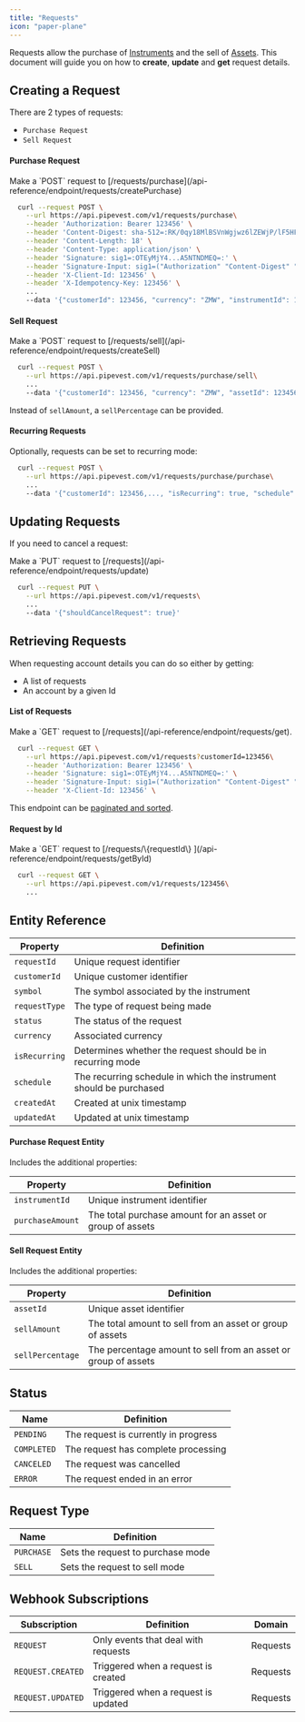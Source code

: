```yaml
---
title: "Requests"
icon: "paper-plane"
---
```


Requests allow the purchase of [Instruments](/guides/instruments) and the sell of [Assets](/guides/assets).
This document will guide you on how to **create**, **update** and **get** request details.

## Creating a Request

There are 2 types of requests:

- `Purchase Request`
- `Sell Request`

#### Purchase Request

<Tip>
  Make a `POST` request to
  [/requests/purchase](/api-reference/endpoint/requests/createPurchase)
</Tip>

```bash
  curl --request POST \
    --url https://api.pipevest.com/v1/requests/purchase\
    --header 'Authorization: Bearer 123456' \
    --header 'Content-Digest: sha-512=:RK/0qy18MlBSVnWgjwz6lZEWjP/lF5HF9bvEF8FabDg=:' \
    --header 'Content-Length: 18' \
    --header 'Content-Type: application/json' \
    --header 'Signature: sig1=:OTEyMjY4...A5NTNDMEQ=:' \
    --header 'Signature-Input: sig1=("Authorization" "Content-Digest" "Content-Length" "Content-Type" "X-Client-Id" "X-Idempotency-Key" "@method" "@target-uri" "@path" "@query");keyid="staging-pipevest-ed25519";created=1732893484;expires=1732893584' \
    --header 'X-Client-Id: 123456' \
    --header 'X-Idempotency-Key: 123456' \
    ...
    --data '{"customerId": 123456, "currency": "ZMW", "instrumentId": 123456, "purchaseAmount": 100 }'
```

#### Sell Request

<Tip>
  Make a `POST` request to
  [/requests/sell](/api-reference/endpoint/requests/createSell)
</Tip>

```bash
  curl --request POST \
    --url https://api.pipevest.com/v1/requests/purchase/sell\
    ...
    --data '{"customerId": 123456, "currency": "ZMW", "assetId": 123456, "sellAmount": 100 }'
```

<Note>Instead of `sellAmount`, a `sellPercentage` can be provided.</Note>

#### Recurring Requests

Optionally, requests can be set to recurring mode:

```bash
  curl --request POST \
    --url https://api.pipevest.com/v1/requests/purchase/purchase\
    ...
    --data '{"customerId": 123456,..., "isRecurring": true, "schedule": "WEEKLY" }'
```

## Updating Requests

If you need to cancel a request:

<Tip>
  Make a `PUT` request to [/requests](/api-reference/endpoint/requests/update)
</Tip>

```bash
  curl --request PUT \
    --url https://api.pipevest.com/v1/requests\
    ...
    --data '{"shouldCancelRequest": true}'
```

## Retrieving Requests

When requesting account details you can do so either by getting:

- A list of requests
- An account by a given Id

#### List of Requests

<Tip>
  Make a `GET` request to [/requests](/api-reference/endpoint/requests/get).
</Tip>

```bash
  curl --request GET \
    --url https://api.pipevest.com/v1/requests?customerId=123456\
    --header 'Authorization: Bearer 123456' \
    --header 'Signature: sig1=:OTEyMjY4...A5NTNDMEQ=:' \
    --header 'Signature-Input: sig1=("Authorization" "Content-Digest" "Content-Length" "Content-Type" "X-Client-Id" "X-Idempotency-Key" "@method" "@target-uri" "@path" "@query");keyid="staging-pipevest-ed25519";created=1732893484;expires=1732893584' \
    --header 'X-Client-Id: 123456' \
```

<Note>This endpoint can be [paginated and sorted](/concepts/pagination).</Note>

#### Request by Id

<Tip>
  Make a `GET` request to [/requests/\{requestId\}
  ](/api-reference/endpoint/requests/getById)
</Tip>

```bash
  curl --request GET \
    --url https://api.pipevest.com/v1/requests/123456\
    ...
```

## Entity Reference

| Property      | Definition                                                         |
| ------------- | ------------------------------------------------------------------ |
| `requestId`   | Unique request identifier                                          |
| `customerId`  | Unique customer identifier                                         |
| `symbol`      | The symbol associated by the instrument                            |
| `requestType` | The type of request being made                                     |
| `status`      | The status of the request                                          |
| `currency`    | Associated currency                                                |
| `isRecurring` | Determines whether the request should be in recurring mode         |
| `schedule`    | The recurring schedule in which the instrument should be purchased |
| `createdAt`   | Created at unix timestamp                                          |
| `updatedAt`   | Updated at unix timestamp                                          |

#### Purchase Request Entity

<Note>Includes the additional properties:</Note>

| Property         | Definition                                                |
| ---------------- | --------------------------------------------------------- |
| `instrumentId`   | Unique instrument identifier                              |
| `purchaseAmount` | The total purchase amount for an asset or group of assets |

#### Sell Request Entity

<Note>Includes the additional properties:</Note>

| Property         | Definition                                                     |
| ---------------- | -------------------------------------------------------------- |
| `assetId`        | Unique asset identifier                                        |
| `sellAmount`     | The total amount to sell from an asset or group of assets      |
| `sellPercentage` | The percentage amount to sell from an asset or group of assets |

## Status

| Name        | Definition                           |
| ----------- | ------------------------------------ |
| `PENDING`   | The request is currently in progress |
| `COMPLETED` | The request has complete processing  |
| `CANCELED`  | The request was cancelled            |
| `ERROR`     | The request ended in an error        |

## Request Type

| Name       | Definition                        |
| ---------- | --------------------------------- |
| `PURCHASE` | Sets the request to purchase mode |
| `SELL`     | Sets the request to sell mode     |

## Webhook Subscriptions

| Subscription      | Definition                          | Domain   |
| ----------------- | ----------------------------------- | -------- |
| `REQUEST`         | Only events that deal with requests | Requests |
| `REQUEST.CREATED` | Triggered when a request is created | Requests |
| `REQUEST.UPDATED` | Triggered when a request is updated | Requests |
